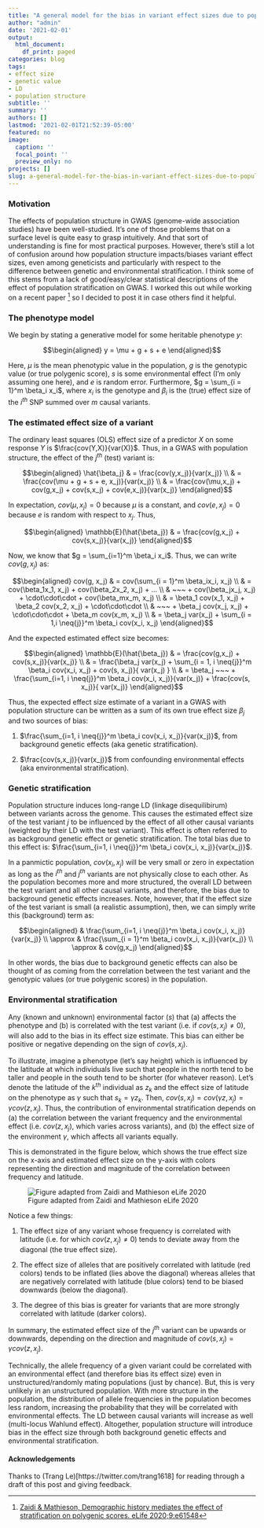 ```yaml
---
title: "A general model for the bias in variant effect sizes due to population structure"
author: "admin"
date: '2021-02-01'
output:
  html_document:
    df_print: paged
categories: blog
tags:
- effect size
- genetic value
- LD
- population structure
subtitle: ''
summary: ''
authors: []
lastmod: '2021-02-01T21:52:39-05:00'
featured: no
image:
  caption: ''
  focal_point: ''
  preview_only: no
projects: []
slug: a-general-model-for-the-bias-in-variant-effect-sizes-due-to-population-structure
---
```


### Motivation 

The effects of population structure in GWAS (genome-wide association studies) have been well-studied. It's one of those problems that on a surface level is quite easy to grasp intuitively. And that sort of understanding is fine for most practical purposes. However, there's still a lot of confusion around how population structure impacts/biases variant effect sizes, even among geneticists and particularly with respect to the difference between genetic and environmental stratification. I think some of this stems from a lack of good/easy/clear statistical descriptions of the effect of population stratification on GWAS. I worked this out while working on a recent paper [^1] so I decided to post it in case others find it helpful.

### The phenotype model

We begin by stating a generative model for some heritable phenotype $y$:

$$\begin{aligned}
y = \mu + g + s + e
\end{aligned}$$

Here, $\mu$ is the mean phenotypic value in the population, $g$ is the genotypic value (or true polygenic score), $s$ is some environmental effect (I'm only assuming one here), and $e$ is random error. Furthermore, $g = \sum_{i = 1}^m \beta_i x_i$, where $x_i$ is the genotype and $\beta_i$ is the (true) effect size of the $i^{th}$ SNP summed over $m$ causal variants.

### The estimated effect size of a variant

The ordinary least squares (OLS) effect size of a predictor $X$ on some response $Y$ is $\frac{cov(Y,X)}{var(X)}$. Thus, in a GWAS with population structure, the effect of the $j^{th}$ (test) variant is:

$$\begin{aligned}
\hat{\beta_j} & = \frac{cov(y,x_j)}{var(x_j)} \\
& = \frac{cov(\mu + g + s + e, x_j)}{var(x_j)} \\
& = \frac{cov(\mu,x_j) + cov(g,x_j) + cov(s,x_j) + cov(e,x_j)}{var(x_j)}
\end{aligned}$$

In expectation, $cov(\mu,x_j) = 0$ because $\mu$ is a constant, and $cov(e,x_j) = 0$ because $e$ is random with respect to $x_j$. Thus, 

$$\begin{aligned}
\mathbb{E}(\hat{\beta_j}) & = \frac{cov(g,x_j) + cov(s,x_j)}{var(x_j)}
\end{aligned}$$

Now, we know that $g = \sum_{i=1}^m \beta_i x_i$. Thus, we can write $cov(g,x_j)$ as:

$$\begin{aligned}
cov(g, x_j) & = cov(\sum_{i = 1}^m \beta_ix_i, x_j) \\
& = cov(\beta_1x_1, x_j) + cov(\beta_2x_2, x_j) + ... \\
& ~~~ + cov(\beta_jx_j, x_j) + \cdot\cdot\cdot + cov(\beta_mx_m, x_j) \\
& = \beta_1 cov(x_1, x_j) + \beta_2 cov(x_2, x_j) + \cdot\cdot\cdot \\
& ~~~ + \beta_j cov(x_j, x_j) + \cdot\cdot\cdot + \beta_m cov(x_m, x_j) \\
& = \beta_j var(x_j) + \sum_{i = 1,i \neq{j}}^m \beta_i cov(x_i, x_j)
\end{aligned}$$

And the expected estimated effect size becomes:

$$\begin{aligned}
\mathbb{E}(\hat{\beta_j}) & = \frac{cov(g,x_j) + cov(s,x_j)}{var(x_j)} \\
& = \frac{\beta_j var(x_j) + \sum_{i = 1, i \neq{j}}^m \beta_i cov(x_i, x_j) + cov(s, x_j)}{ var(x_j) } \\
& = \beta_j ~~~ + \frac{\sum_{i=1, i \neq{j}}^m \beta_i cov(x_i, x_j)}{var(x_j)} + \frac{cov(s, x_j)}{ var(x_j)} 
\end{aligned}$$

Thus, the expected effect size estimate of a variant in a GWAS with population structure can be written as a sum of its own true effect size $\beta_j$ and two sources of bias:

1. $\frac{\sum_{i=1, i \neq{j}}^m \beta_i cov(x_i, x_j)}{var(x_j)}$, from background genetic effects (aka genetic stratification). 

2. $\frac{cov(s,x_j)}{var(x_j)}$ from confounding environmental effects (aka environmental stratification).

### Genetic stratification

Population structure induces long-range LD (linkage disequilibirum) between variants across the genome. This causes the estimated effect size of the test variant $j$ to be influenced by the effect of all other causal variants (weighted by their LD with the test variant). This effect is often referred to as background genetic effect or genetic stratification. The total bias due to this effect is: $\frac{\sum_{i=1, i \neq{j}}^m \beta_i cov(x_i, x_j)}{var(x_j)}$. 

In a panmictic population, $cov(x_i, x_j)$ will be very small or zero in expectation as long as the $i^{th}$ and $j^{th}$ variants are not physically close to each other. As the population becomes more and more structured, the overall LD between the test variant and all other causal variants, and therefore, the bias due to background genetic effects increases. Note, however, that if the effect size of the test variant is small (a realistic assumption), then, we can simply write this (background) term as:

$$\begin{aligned}
& \frac{\sum_{i=1, i \neq{j}}^m \beta_i cov(x_i, x_j)}{var(x_j)} \\
\approx & \frac{\sum_{i = 1}^m \beta_i cov(x_i, x_j)}{var(x_j)} \\
\approx & cov(g,x_j)
\end{aligned}$$

In other words, the bias due to background genetic effects can also be thought of as coming from the correlation between the test variant and the genotypic values (or true polygenic scores) in the population.

### Environmental stratification

Any (known and unknown) environmental factor ($s$) that (a) affects the phenotype and (b) is correlated with the test variant (i.e. if $cov(s, x_j) \neq{0}$), will also add to the bias in its effect size estimate. This bias can either be positive or negative depending on the sign of $cov(s, x_j)$.

To illustrate, imagine a phenotype (let's say height) which is influenced by the latitude at which individuals live such that people in the north tend to be taller and people in the south tend to be shorter (for whatever reason). Let's denote the latitude of the $k^{th}$ individual as $z_k$ and the effect size of latitude on the phenotype as $\gamma$ such that $s_k = \gamma z_k$. Then, $cov(s,x_j) = cov(\gamma z,x_j) = \gamma cov(z,x_j)$. Thus, the contribution of environmental stratification depends on (a) the correlation between the variant frequency and the environmental effect (i.e. $cov(z, x_j)$, which varies across variants), and (b) the effect size of the environment $\gamma$, which affects all variants equally.

This is demonstrated in the figure below, which shows the true effect size on the x-axis and estimated effect size on the y-axis with colors representing the direction and magnitude of the correlation between frequency and latitude.

![Figure adapted from Zaidi and Mathieson eLife 2020](/media/posts/stratification_esizes.png)

Notice a few things: 

1. The effect size of any variant whose frequency is correlated with latitude (i.e. for which $cov(z, x_j) \neq 0$) tends to deviate away from the diagonal (the true effect size). 

2. The effect size of alleles that are positively correlated with latitude (red colors) tends to be inflated (lies above the diagonal) whereas alleles that are negatively correlated with latitude (blue colors) tend to be biased downwards (below the diagonal).

3. The degree of this bias is greater for variants that are more strongly correlated with latitude (darker colors).

In summary, the estimated effect size of the $j^{th}$ variant can be upwards or downwards, depending on the direction and magnitude of $cov(s,x_j) = \gamma cov(z,x_j)$.

Technically, the allele frequency of a given variant could be correlated with an environmental effect (and therefore bias its effect size) even in unstructured/randomly mating populations (just by chance). But, this is very unlikely in an unstructured population. With more structure in the population, the distribution of allele frequencies in the population becomes less random, increasing the probability that they will be correlated with environmental effects. The LD between causal variants will increase as well (multi-locus Wahlund effect). Altogether, population structure will introduce bias in the effect size through both background genetic effects and environmental stratification.

#### Acknowledgements

Thanks to (Trang Le)[https://twitter.com/trang1618] for reading through a draft of this post and giving feedback.

[^1]: [Zaidi & Mathieson, Demographic history mediates the effect of stratification on polygenic scores. eLife 2020;9:e61548](https://elifesciences.org/articles/61548)





